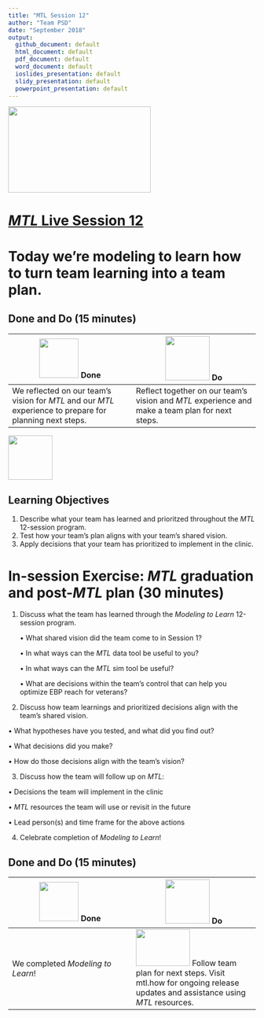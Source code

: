 ```yaml
---
title: "MTL Session 12"
author: "Team PSD"
date: "September 2018"
output: 
  github_document: default
  html_document: default
  pdf_document: default
  word_document: default
  ioslides_presentation: default
  slidy_presentation: default
  powerpoint_presentation: default
---
```


<img src = "https://github.com/lzim/teampsd/blob/master/resources/logos/mtl_live_sq_sm.png"
     height = "175" width = "290">  

# [*MTL* Live Session 12](https://github.com/lzim/teampsd/blob/master/mtl_facilitate_workgroup/mtl_live_guide/mtl_live_session12_see.Rmd "MTL Live Session 12")

# Today we're modeling to learn how to turn team learning into a team plan.

## Done and Do (15 minutes)
<!-- Do/Done Tables -->
| <img src = "https://raw.githubusercontent.com/lzim/teampsd/hexagon_icons/np_hexagon-check-mark_309690_003F72.png" height = "80" width = "80"> **Done** | <img src = "https://raw.githubusercontent.com/lzim/teampsd/hexagon_icons/np_synchronize_778914_003F72.png" height = "90" width = "90"> **Do** |
| --- | --- | 
| We reflected on our team's vision for _MTL_ and our _MTL_ experience to prepare for planning next steps. | Reflect together on our team's vision and _MTL_ experience and make a team plan for next steps. | 

<!-- Learning Objectives Icon --> 
<img src = "https://github.com/lzim/teampsd/blob/master/resources/icons/we_decided_learning_objectives.png" height = "90" width = "90" style ="display: inline-block"/> 

## Learning Objectives

1. Describe what your team has learned and prioritzed throughout the *MTL* 12-session program.
2. Test how your team's plan aligns with your team's shared vision.
3. Apply decisions that your team has prioritized to implement in the clinic.

# In-session Exercise: *MTL* graduation and post-*MTL* plan (30 minutes)

1. Discuss what the team has learned through the *Modeling to Learn* 12-session program.

   •	What shared vision did the team come to in Session 1?

   •	In what ways can the *MTL* data tool be useful to you?

   •	In what ways can the *MTL* sim tool be useful?

   •	What are decisions within the team’s control that can help you optimize EBP reach for veterans?

2.	Discuss how team learnings and prioritized decisions align with the team's shared vision.

   •	What hypotheses have you tested, and what did you find out?

   •	What decisions did you make?

   •	How do those decisions align with the team’s vision?

3.	Discuss how the team will follow up on *MTL*:

   •	Decisions the team will implement in the clinic

   •	*MTL* resources the team will use or revisit in the future

   •	Lead person(s) and time frame for the above actions 

4.	Celebrate completion of *Modeling to Learn*!


## Done and Do (15 minutes)
<!-- Do/Done Tables -->
| <img src = "https://raw.githubusercontent.com/lzim/teampsd/hexagon_icons/np_hexagon-check-mark_309690_003F72.png" height = "80" width = "80"> **Done** | <img src = "https://raw.githubusercontent.com/lzim/teampsd/hexagon_icons/np_synchronize_778914_003F72.png" height = "90" width = "90"> **Do** |
| --- | --- | 
| We completed _Modeling to Learn_!|[<img src = "https://raw.githubusercontent.com/lzim/teampsd/master/resources/logos/mtl_how_sm.png" height = "75" width = "110">](http://mtl.how) Follow team plan for next steps. Visit mtl.how for ongoing release updates and assistance using _MTL_ resources. | 


